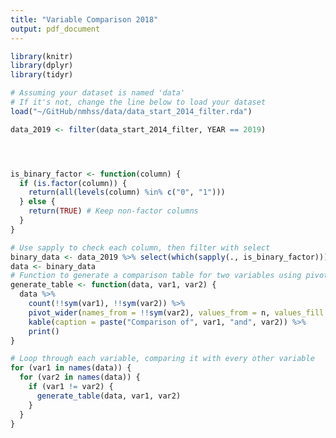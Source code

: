 ```yaml
---
title: "Variable Comparison 2018"
output: pdf_document
---
```


```r
library(knitr)
library(dplyr)
library(tidyr)

# Assuming your dataset is named 'data'
# If it's not, change the line below to load your dataset
load("~/GitHub/nmhss/data/data_start_2014_filter.rda")

data_2019 <- filter(data_start_2014_filter, YEAR == 2019)




is_binary_factor <- function(column) {
  if (is.factor(column)) {
    return(all(levels(column) %in% c("0", "1")))
  } else {
    return(TRUE) # Keep non-factor columns
  }
}

# Use sapply to check each column, then filter with select
binary_data <- data_2019 %>% select(which(sapply(., is_binary_factor)))
data <- binary_data
# Function to generate a comparison table for two variables using pivot_wider
generate_table <- function(data, var1, var2) {
  data %>%
    count(!!sym(var1), !!sym(var2)) %>% 
    pivot_wider(names_from = !!sym(var2), values_from = n, values_fill = list(n = 0)) %>%
    kable(caption = paste("Comparison of", var1, "and", var2)) %>%
    print()
}

# Loop through each variable, comparing it with every other variable
for (var1 in names(data)) {
  for (var2 in names(data)) {
    if (var1 != var2) {
      generate_table(data, var1, var2)
    }
  }
}
```
